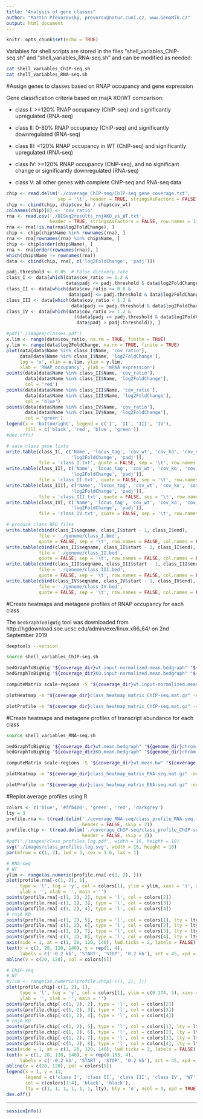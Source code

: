 ```yaml
---
title: "Analysis of gene classes"
author: "Martin Převorovský, prevorov@natur.cuni.cz, www.GenoMik.cz"
output: html_document
---
```


```r
knitr::opts_chunk$set(echo = TRUE)
```

Variables for shell scripts are stored in the files "shell_variables_ChIP-seq.sh" and "shell_variables_RNA-seq.sh" and can be modified as needed:

```bash
cat shell_variables_ChIP-seq.sh
cat shell_variables_RNA-seq.sh
```

#Assign genes to classes based on RNAP occupancy and gene expression

Gene classification criteria based on rnajA KO/WT comparison:

* class I: >=120% RNAP occupancy (ChIP-seq) and significantly upregulated (RNA-seq)

* class II: 0-80% RNAP occupancy (ChIP-seq) and significantly downregulated (RNA-seq)

* class III: <120% RNAP occupancy in WT (ChIP-seq) and significantly upregulated (RNA-seq)

* class IV: >=120% RNAP occupancy (ChIP-seq), and no significant change or significantly downregulated (RNA-seq)

* class V: all other genes with complete ChIP-seq and RNA-seq data

```r
chip <- read.delim('./coverage_ChIP-seq/ChIP-seq_gene_coverage.txt', 
                   sep = '\t', header = TRUE, stringsAsFactors = FALSE)
chip <- cbind(chip, chip$cov_ko / chip$cov_wt)
colnames(chip)[8] <- 'cov_ratio'
rna <- read.csv('./DESeq2results_rnjAKO_vs_WT.txt', 
                header = TRUE, stringsAsFactors = FALSE, row.names = 1)
rna <- rna[!is.na(rna$log2FoldChange), ]
chip <- chip[chip$Name %in% rownames(rna), ]
rna <- rna[rownames(rna) %in% chip$Name, ]
chip <- chip[order(chip$Name), ]
rna <- rna[order(rownames(rna)), ]
which(chip$Name != rownames(rna))
data <- cbind(chip, rna[, c('log2FoldChange', 'padj')])

padj.threshold <- 0.05  # False dicovery rate
class_I <- data[which(data$cov_ratio >= 1.2 & 
                      data$padj <= padj.threshold & data$log2FoldChange > 0), ]
class_II <- data[which(data$cov_ratio <= 0.8 & 
                       data$padj <= padj.threshold & data$log2FoldChange < 0), ]
class_III <- data[which(data$cov_ratio < 1.2 & 
                        data$padj <= padj.threshold & data$log2FoldChange > 0), ]
class_IV <- data[which(data$cov_ratio >= 1.2 & 
                         ((data$padj <= padj.threshold & data$log2FoldChange < 0) |
                          data$padj > padj.threshold)), ]

#pdf('./images/classes.pdf')
x.lim <- range(data$cov_ratio, na.rm = TRUE, finite = TRUE)
y.lim <- range(data$log2FoldChange, na.rm = TRUE, finite = TRUE)
plot(data[data$Name %in% class_I$Name, 'cov_ratio'], 
     data[data$Name %in% class_I$Name, 'log2FoldChange'],
     log = 'x', xlim = x.lim, ylim = y.lim, 
     xlab = 'RNAP occupancy', ylab = 'mRNA expression')
points(data[data$Name %in% class_II$Name, 'cov_ratio'], 
       data[data$Name %in% class_II$Name, 'log2FoldChange'], 
       col = 'red')
points(data[data$Name %in% class_III$Name, 'cov_ratio'], 
       data[data$Name %in% class_III$Name, 'log2FoldChange'], 
       col = 'blue')
points(data[data$Name %in% class_IV$Name, 'cov_ratio'], 
       data[data$Name %in% class_IV$Name, 'log2FoldChange'], 
       col = 'green')
legend(x = 'bottomright', legend = c('I', 'II', 'III', 'IV'), 
       fill = c('black', 'red', 'blue', 'green'))
#dev.off()

# save class gene lists
write.table(class_I[, c('Name', 'locus_tag', 'cov_wt', 'cov_ko', 'cov_ratio',
                        'log2FoldChange', 'padj')], 
            file = 'class_I.txt', quote = FALSE, sep = '\t', row.names = FALSE)
write.table(class_II[, c('Name', 'locus_tag', 'cov_wt', 'cov_ko', 'cov_ratio',
                        'log2FoldChange', 'padj')], 
            file = 'class_II.txt', quote = FALSE, sep = '\t', row.names = FALSE)
write.table(class_III[, c('Name', 'locus_tag', 'cov_wt', 'cov_ko', 'cov_ratio',
                        'log2FoldChange', 'padj')], 
            file = 'class_III.txt', quote = FALSE, sep = '\t', row.names = FALSE)
write.table(class_IV[, c('Name', 'locus_tag', 'cov_wt', 'cov_ko', 'cov_ratio',
                        'log2FoldChange', 'padj')], 
            file = 'class_IV.txt', quote = FALSE, sep = '\t', row.names = FALSE)

# produce class BED files
write.table(cbind(class_I$seqname, class_I$start - 1, class_I$end),
            file = './genome/class_I.bed', 
            quote = FALSE, sep = '\t', row.names = FALSE, col.names = FALSE)
write.table(cbind(class_II$seqname, class_II$start - 1, class_II$end),
            file = './genome/class_II.bed', 
            quote = FALSE, sep = '\t', row.names = FALSE, col.names = FALSE)
write.table(cbind(class_III$seqname, class_III$start - 1, class_III$end),
            file = './genome/class_III.bed', 
            quote = FALSE, sep = '\t', row.names = FALSE, col.names = FALSE)
write.table(cbind(class_IV$seqname, class_IV$start - 1, class_IV$end),
            file = './genome/class_IV.bed', 
            quote = FALSE, sep = '\t', row.names = FALSE, col.names = FALSE)
```

#Create heatmaps and metagene profiles of RNAP occupancy for each class

The `bedGraphToBigWig` tool was downloaded from http://hgdownload.soe.ucsc.edu/admin/exe/linux.x86_64/
on 2nd September 2019

```bash
deeptools --version
```

```bash
source shell_variables_ChIP-seq.sh

bedGraphToBigWig "${coverage_dir}wt.input-normalized.mean.bedgraph" "${genome_dir}chrom.sizes" "${coverage_dir}wt.input-normalized.mean.bw"
bedGraphToBigWig "${coverage_dir}KO.input-normalized.mean.bedgraph" "${genome_dir}chrom.sizes" "${coverage_dir}KO.input-normalized.mean.bw"

computeMatrix scale-regions -S "${coverage_dir}wt.input-normalized.mean.bw" "${coverage_dir}KO.input-normalized.mean.bw" -R "${genome_dir}class_I.bed" "${genome_dir}class_II.bed" "${genome_dir}class_III.bed" "${genome_dir}class_IV.bed" --beforeRegionStartLength 200 --regionBodyLength 1000 --afterRegionStartLength 200 --outFileName "${coverage_dir}class_heatmap_matrix_ChIP-seq.mat.gz" --outFileNameMatrix "${coverage_dir}class_heatmap_matrix_ChIP-seq.values.tab" --numberOfProcessors "${CPU}"

plotHeatmap -m "${coverage_dir}class_heatmap_matrix_ChIP-seq.mat.gz" -out "${image_dir}class_heatmap_ChIP-seq.svg" --colorMap Greys --zMax 2 --averageTypeSummaryPlot mean --labelRotation 45 --startLabel "ATG" --endLabel "stop" --regionsLabel "class I genes" "class II genes" "class III genes" "class IV genes" --samplesLabel "wt" "rnjA KO" --whatToShow "heatmap and colorbar" --outFileNameMatrix "${coverage_dir}class_heatmap_ChIP-seq.tab"

plotProfile -m "${coverage_dir}class_heatmap_matrix_ChIP-seq.mat.gz" -out "${image_dir}class_profile_ChIP-seq.svg" --averageType mean --labelRotation 45 --startLabel "ATG" --endLabel "stop" --regionsLabel "class I" "class II" "class III" "class IV" --samplesLabel "wt" "rnjA KO" --yAxisLabel "RNAP occupancy" --plotTitle "average gene profiles" --outFileNameData "${coverage_dir}class_profile_ChIP-seq.tab"
```

#Create heatmaps and metagene profiles of transcript abundance for each class

```bash
source shell_variables_RNA-seq.sh

bedGraphToBigWig "${coverage_dir}wt.mean.bedgraph" "${genome_dir}chrom.sizes" "${coverage_dir}wt.mean.bw"
bedGraphToBigWig "${coverage_dir}KO.mean.bedgraph" "${genome_dir}chrom.sizes" "${coverage_dir}KO.mean.bw"

computeMatrix scale-regions -S "${coverage_dir}wt.mean.bw" "${coverage_dir}KO.mean.bw" -R "${genome_dir}class_I.bed" "${genome_dir}class_II.bed" "${genome_dir}class_III.bed" "${genome_dir}class_IV.bed" --beforeRegionStartLength 200 --regionBodyLength 1000 --afterRegionStartLength 200 --outFileName "${coverage_dir}class_heatmap_matrix_RNA-seq.mat.gz" --outFileNameMatrix "${coverage_dir}class_heatmap_matrix_RNA-seq.values.tab" --numberOfProcessors "${CPU}"

plotHeatmap -m "${coverage_dir}class_heatmap_matrix_RNA-seq.mat.gz" -out "${image_dir}class_heatmap_RNA-seq.svg" --colorMap Greys --zMax 20 --averageTypeSummaryPlot mean --labelRotation 45 --startLabel "ATG" --endLabel "stop" --regionsLabel "class I genes" "class II genes" "class III genes" "class IV genes" --samplesLabel "wt" "rnjA KO" --whatToShow "heatmap and colorbar" --outFileNameMatrix "${coverage_dir}class_heatmap_RNA-seq.tab"

plotProfile -m "${coverage_dir}class_heatmap_matrix_RNA-seq.mat.gz" -out "${image_dir}class_profile_RNA-seq.svg" --averageType mean --labelRotation 45 --startLabel "ATG" --endLabel "stop" --regionsLabel "class I" "class II" "class III" "class IV" --samplesLabel "wt" "rnjA KO" --yAxisLabel "transcript abundance" --plotTitle "average gene profiles" --outFileNameData "${coverage_dir}class_profile_RNA-seq.tab"
```

#Replot average profiles using R

```r
colors <- c('blue', '#ffb400', 'green', 'red', 'darkgrey')
lty = 3
profile.rna <- t(read.delim('./coverage_RNA-seq/class_profile_RNA-seq.tab', 
                            header = FALSE, skip = 2))
profile.chip <- t(read.delim('./coverage_ChIP-seq/class_profile_ChIP-seq.tab', 
                            header = FALSE, skip = 2))
#pdf('./images/class_profiles.log.pdf', width = 16, height = 10)
svg('./images/class_profiles.log.svg', width = 16, height = 10)
par(mfrow = c(1, 2), lwd = 3, cex = 1.6, las = 1)

# RNA-seq
# WT
ylim <- range(as.numeric(profile.rna[-c(1, 2), ]))
plot(profile.rna[-c(1, 2), 1], 
     type = 'l', log = 'y', col = colors[1], ylim = ylim, xaxs = 'i', xaxt = 'n',
     ylab = '', xlab = '', main = '')
points(profile.rna[-c(1, 2), 2], type = 'l', col = colors[2])
points(profile.rna[-c(1, 2), 3], type = 'l', col = colors[3])
points(profile.rna[-c(1, 2), 4], type = 'l', col = colors[4])
# rnjA KO
points(profile.rna[-c(1, 2), 5], type = 'l', col = colors[1], lty = lty)
points(profile.rna[-c(1, 2), 6], type = 'l', col = colors[2], lty = lty)
points(profile.rna[-c(1, 2), 7], type = 'l', col = colors[3], lty = lty)
points(profile.rna[-c(1, 2), 8], type = 'l', col = colors[4], lty = lty)
axis(side = 1, at = c(1, 20, 120, 140), lwd.ticks = 2, labels = FALSE)
text(x = c(1, 20, 120, 140), y = rep(1, 4),
     labels = c('-0.2 kb', 'START', 'STOP', '0.2 kb'), srt = 45, xpd = TRUE, pos = 1)
abline(v = c(20, 120), col = colors[5])

# ChIP-seq
# WT
#ylim <- range(as.numeric(profile.chip[-c(1, 2), ]))
plot(profile.chip[-c(1, 2), 1], 
     type = 'l', log = 'y', col = colors[1], ylim = c(0.174, 5), xaxs = 'i', xaxt = 'n',
     ylab = '', xlab = '', main = '')
points(profile.chip[-c(1, 2), 2], type = 'l', col = colors[2])
points(profile.chip[-c(1, 2), 3], type = 'l', col = colors[3])
points(profile.chip[-c(1, 2), 4], type = 'l', col = colors[4])
# rnjA KO
points(profile.chip[-c(1, 2), 5], type = 'l', col = colors[1], lty = lty)
points(profile.chip[-c(1, 2), 6], type = 'l', col = colors[2], lty = lty)
points(profile.chip[-c(1, 2), 7], type = 'l', col = colors[3], lty = lty)
points(profile.chip[-c(1, 2), 8], type = 'l', col = colors[4], lty = lty)
axis(side = 1, at = c(1, 20, 120, 140), lwd.ticks = 2, labels = FALSE)
text(x = c(1, 20, 120, 140), y = rep(0.133, 4),
     labels = c('-0.2 kb', 'START', 'STOP', '0.2 kb'), srt = 45, xpd = TRUE, pos = 1)
abline(v = c(20, 120), col = colors[5])
legend(x = 1, y = 11, 
       legend = c('class I', 'class II', 'class III', 'class IV', 'WT', 'rnjA KO'), 
       col = c(colors[1:4], 'black', 'black'), 
       lty = c(1, 1, 1, 1, 1, 1, lty), bty = 'n', ncol = 3, xpd = TRUE)
dev.off()
```

***

```r
sessionInfo()
```